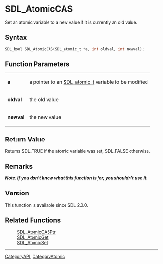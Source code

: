 = SDL_AtomicCAS =

Set an atomic variable to a new value if it is currently an old value.

== Syntax ==

<syntaxhighlight lang='c'>
SDL_bool SDL_AtomicCAS(SDL_atomic_t *a, int oldval, int newval);
</syntaxhighlight>

== Function Parameters ==

{|
|'''a'''
|a pointer to an [[SDL_atomic_t]] variable to be modified
|-
|'''oldval'''
|the old value
|-
|'''newval'''
|the new value
|}

== Return Value ==

Returns SDL_TRUE if the atomic variable was set, SDL_FALSE otherwise.



== Remarks ==

'''''Note: If you don't know what this function is for, you shouldn't use
it!'''''

== Version ==

This function is available since SDL 2.0.0.



== Related Functions ==

:[[SDL_AtomicCASPtr]]
:[[SDL_AtomicGet]]
:[[SDL_AtomicSet]]

----
[[CategoryAPI]], [[CategoryAtomic]]


